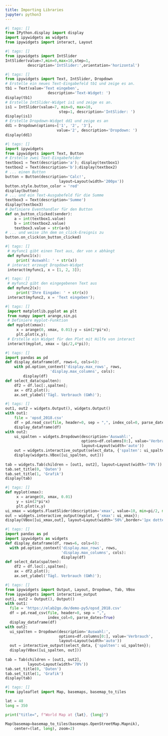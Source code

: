 ```yaml
---
title: Importing Libraries
jupyter: python3
---
```


```python
#| tags: []
from IPython.display import display 
import ipywidgets as widgets 
from ipywidgets import interact, Layout 
```

```python
#| tags: []
from ipywidgets import IntSlider 
IntSlider(value=7,min=0,max=10,step=1,
          description='IntSlider:',orientation='horizontal')
```

```python
#| tags: []
from ipywidgets import Text, IntSlider, Dropdown
# Erstelle ein neues Text-Eingabefeld tb1 und zeige es an.
tb1 = Text(value='Text eingeben', 
                   description='Text-Widget: ')
display(tb1)
# Erstelle IntSlider-Widget is1 und zeige es an.
is1 = IntSlider(value=7, min=0, max=10, 
                        step=1, description='IntSlider: ')
display(is1)
# Erstelle Dropdown-Widget dd1 und zeige es an
dd1 = Dropdown(options=['1', '2', '3'], 
                       value='2', description='Dropdown: ')
display(dd1)
```

```python
#| tags: []
import ipywidgets
from ipywidgets import Text, Button
# Erstelle zwei Text-Eingabefelder
textbox1 = Text(description='a'); display(textbox1)
textbox2 = Text(description='b');display(textbox2)
# ... einen Button
button = Button(description='Calc!', 
                        layout=Layout(width='200px'))
button.style.button_color = 'red'
display(button)
# ... und ein Text-Ausgabefeld für die Summe
textbox3 = Text(description='Summe')
display(textbox3)
# Definiere Eventhandler für den Button
def on_button_clicked(sender):
    a = int(textbox1.value)
    b = int(textbox2.value)
    textbox3.value = str(a+b)
# ... und weise ihn dem on_click-Ereignis zu
button.on_click(on_button_clicked)
```

```python
#| tags: []
 # myfunc1 gibt einen Text aus, der von x abhängt 
 def myfunc1(x):  
     print('Auswahl: ' + str(x)) 
 # interact erzeugt Dropdown-Widget 
 interact(myfunc1, x = [1, 2, 3]); 
```

```python
#| tags: []
 # myfunc2 gibt den eingegebenen Text aus 
 def myfunc2(x):  
     print('Ihre Eingabe: ' + str(x)) 
 interact(myfunc2, x = 'Text eingeben'); 
```

```python
#| tags: []
 import matplotlib.pyplot as plt 
 from numpy import arange,sin,pi 
 # Definiere myplot-Funktion  
 def myplot(xmax): 
     x = arange(0, xmax, 0.01);y = sin(2*pi*x); 
     plt.plot(x,y); 
 # Erstelle ein Widget für den Plot mit Hilfe von interact 
 interact(myplot, xmax = (pi/2,4*pi)); 
```

```python
#| tags: []
import pandas as pd
def display_dataframe(df, rows=6, cols=6):
    with pd.option_context('display.max_rows', rows, 
                    'display.max_columns', cols):  
        display(df)
def select_data(spalten): 
    df2 = df.loc[:,spalten];  
    ax = df2.plot(); 
    ax.set_ylabel('Tägl. Verbrauch (GWh)'); 
```

```python
#| tags: []
out1, out2 = widgets.Output(), widgets.Output()
with out1:
    file = 'opsd_2018.csv'
    df = pd.read_csv(file, header=0, sep = ",", index_col=0, parse_dates=True) 
    display_dataframe(df)
with out2: 
    ui_spalten = widgets.Dropdown(description='Auswahl:', 
                                  options=df.columns[0:], value='Verbrauch', 
                                  layout=Layout(width='auto'))
    out = widgets.interactive_output(select_data, {'spalten': ui_spalten}); 
    display(widgets.VBox([ui_spalten, out]))
    
tab = widgets.Tab(children = [out1, out2], layout=Layout(width='70%'))
tab.set_title(0, 'Daten')
tab.set_title(1, 'Grafik')
display(tab)
```

```python
#| tags: []
def myplot(xmax):
     x = arange(0, xmax, 0.01)
     y = sin(2*pi*x)
     plt.plot(x,y)
ui_xmax = widgets.FloatSlider(description='xmax', value=10, min=pi/2, max=2*pi);
out = widgets.interactive_output(myplot, {'xmax': ui_xmax}); 
display(VBox([ui_xmax,out], layout=Layout(width='50%',border='1px dotted blue')))
```

```python
#| tags: []
import pandas as pd
import ipywidgets as widgets
def display_dataframe(df, rows=6, cols=6):
  with pd.option_context('display.max_rows', rows, 
                         'display.max_columns', cols):  
                         display(df)
def select_data(spalten): 
    df2 = df.loc[:,spalten];  
    ax = df2.plot(); 
    ax.set_ylabel('Tägl. Verbrauch (GWh)'); 
```

```python
#| tags: []
from ipywidgets import Output, Layout, Dropdown, Tab, VBox
from ipywidgets import interactive_output
out1, out2 = Output(), Output()
with out1:
  file = 'https://elab2go.de/demo-py5/opsd_2018.csv'
  df = pd.read_csv(file, header=0, sep = ",", 
                   index_col=0, parse_dates=True) 
  display_dataframe(df)
with out2: 
  ui_spalten = Dropdown(description='Auswahl:', 
                        options=df.columns[0:], value='Verbrauch', 
                        layout=Layout(width='auto'))
  out = interactive_output(select_data, {'spalten': ui_spalten}); 
  display(VBox([ui_spalten, out]))
    
tab = Tab(children = [out1, out2], 
          layout=Layout(width='70%'))
tab.set_title(0, 'Daten')
tab.set_title(1, 'Grafik')
display(tab)
```

```python
#| tags: []
from ipyleaflet import Map, basemaps, basemap_to_tiles

lat = 48
long = 350

print("title=", f"World Map at {lat}, {long}")

Map(basemap=basemap_to_tiles(basemaps.OpenStreetMap.Mapnik),
    center=(lat, long), zoom=2)
```

